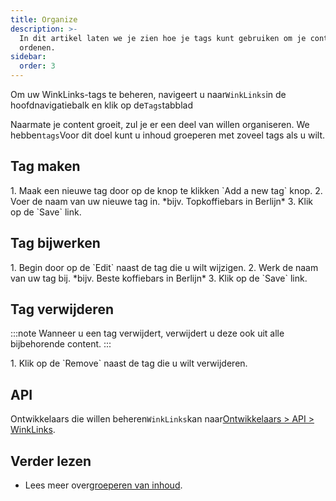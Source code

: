 ```yaml
---
title: Organize
description: >-
  In dit artikel laten we je zien hoe je tags kunt gebruiken om je content te
  ordenen.
sidebar:
  order: 3
---
```


Om uw WinkLinks-tags te beheren, navigeert u naar`WinkLinks`in de hoofdnavigatiebalk en klik op de`Tags`tabblad

Naarmate je content groeit, zul je er een deel van willen organiseren. We hebben`tags`Voor dit doel kunt u inhoud groeperen met zoveel tags als u wilt.

## Tag maken

<Steps>
  1. Maak een nieuwe tag door op de knop te klikken `Add a new tag` knop.
  2. Voer de naam van uw nieuwe tag in. *bijv. Topkoffiebars in Berlijn*
  3. Klik op de `Save` link.
</Steps>


## Tag bijwerken

<Steps>
  1. Begin door op de `Edit` naast de tag die u wilt wijzigen.
  2. Werk de naam van uw tag bij. *bijv. Beste koffiebars in Berlijn*
  3. Klik op de `Save` link.
</Steps>


## Tag verwijderen

:::note
Wanneer u een tag verwijdert, verwijdert u deze ook uit alle bijbehorende content.
:::

<Steps>
  1. Klik op de `Remove` naast de tag die u wilt verwijderen.
</Steps>


## API

Ontwikkelaars die willen beheren`WinkLinks`kan naar[Ontwikkelaars > API > WinkLinks](/developers/apis/#winklinks-api).

## Verder lezen

* Lees meer over[groeperen van inhoud](/link-manager/content#grouping-content).

